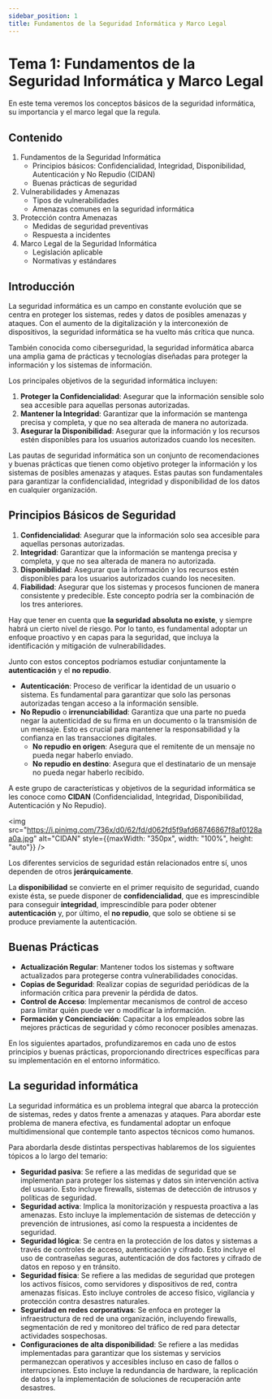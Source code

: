 ```yaml
---
sidebar_position: 1
title: Fundamentos de la Seguridad Informática y Marco Legal
---
```


# Tema 1: Fundamentos de la Seguridad Informática y Marco Legal

En este tema veremos los conceptos básicos de la seguridad informática, su importancia y el marco legal que la regula.

## Contenido

1. Fundamentos de la Seguridad Informática
   - Principios básicos: Confidencialidad, Integridad, Disponibilidad, Autenticación y No Repudio (CIDAN)
   - Buenas prácticas de seguridad
2. Vulnerabilidades y Amenazas
   - Tipos de vulnerabilidades
   - Amenazas comunes en la seguridad informática
3. Protección contra Amenazas
   - Medidas de seguridad preventivas
   - Respuesta a incidentes
4. Marco Legal de la Seguridad Informática
   - Legislación aplicable
   - Normativas y estándares

## Introducción

La seguridad informática es un campo en constante evolución que se centra en proteger los sistemas, redes y datos de posibles amenazas y ataques. Con el aumento de la digitalización y la interconexión de dispositivos, la seguridad informática se ha vuelto más crítica que nunca. 

También conocida como ciberseguridad, la seguridad informática abarca una amplia gama de prácticas y tecnologías diseñadas para proteger la información y los sistemas de información.

Los principales objetivos de la seguridad informática incluyen:

1. **Proteger la Confidencialidad**: Asegurar que la información sensible solo sea accesible para aquellas personas autorizadas.
2. **Mantener la Integridad**: Garantizar que la información se mantenga precisa y completa, y que no sea alterada de manera no autorizada.
3. **Asegurar la Disponibilidad**: Asegurar que la información y los recursos estén disponibles para los usuarios autorizados cuando los necesiten.

Las pautas de seguridad informática son un conjunto de recomendaciones y buenas prácticas que tienen como objetivo proteger la información y los sistemas de posibles amenazas y ataques. Estas pautas son fundamentales para garantizar la confidencialidad, integridad y disponibilidad de los datos en cualquier organización.

## Principios Básicos de Seguridad

1. **Confidencialidad**: Asegurar que la información solo sea accesible para aquellas personas autorizadas.
2. **Integridad**: Garantizar que la información se mantenga precisa y completa, y que no sea alterada de manera no autorizada.
3. **Disponibilidad**: Asegurar que la información y los recursos estén disponibles para los usuarios autorizados cuando los necesiten.
4. **Fiabilidad**: Asegurar que los sistemas y procesos funcionen de manera consistente y predecible. Este concepto podría ser la combinación de los tres anteriores.

Hay que tener en cuenta que **la seguridad absoluta no existe**, y siempre habrá un cierto nivel de riesgo. Por lo tanto, es fundamental adoptar un enfoque proactivo y en capas para la seguridad, que incluya la identificación y mitigación de vulnerabilidades.

Junto con estos conceptos podríamos estudiar conjuntamente la **autenticación** y el **no repudio**.

- **Autenticación**: Proceso de verificar la identidad de un usuario o sistema. Es fundamental para garantizar que solo las personas autorizadas tengan acceso a la información sensible.
- **No Repudio** o **irrenunciabilidad**: Garantiza que una parte no pueda negar la autenticidad de su firma en un documento o la transmisión de un mensaje. Esto es crucial para mantener la responsabilidad y la confianza en las transacciones digitales.
   - **No repudio en origen**: Asegura que el remitente de un mensaje no pueda negar haberlo enviado.
   - **No repudio en destino**: Asegura que el destinatario de un mensaje no pueda negar haberlo recibido.

A este grupo de características y objetivos de la seguridad informática se les conoce como **CIDAN** (Confidencialidad, Integridad, Disponibilidad, Autenticación y No Repudio). 

<img src="https://i.pinimg.com/736x/d0/62/fd/d062fd5f9afd68746867f8af0128aa0a.jpg" alt="CIDAN" style={{maxWidth: "350px", width: "100%", height: "auto"}} />

Los diferentes servicios de seguridad están relacionados entre sí, unos dependen de otros **jerárquicamente**. 

La **disponibilidad** se convierte en el primer requisito de seguridad, cuando existe ésta, se puede disponer de **confidencialidad**, que es imprescindible para conseguir **integridad**, imprescindible para poder obtener **autenticación** y, por último, el **no repudio**, que solo se obtiene si se produce previamente la autenticación.



## Buenas Prácticas

- **Actualización Regular**: Mantener todos los sistemas y software actualizados para protegerse contra vulnerabilidades conocidas.
- **Copias de Seguridad**: Realizar copias de seguridad periódicas de la información crítica para prevenir la pérdida de datos.
- **Control de Acceso**: Implementar mecanismos de control de acceso para limitar quién puede ver o modificar la información.
- **Formación y Concienciación**: Capacitar a los empleados sobre las mejores prácticas de seguridad y cómo reconocer posibles amenazas.

En los siguientes apartados, profundizaremos en cada uno de estos principios y buenas prácticas, proporcionando directrices específicas para su implementación en el entorno informático. 

## La seguridad informática

La seguridad informática es un problema integral que abarca la protección de sistemas, redes y datos frente a amenazas y ataques. Para abordar este problema de manera efectiva, es fundamental adoptar un enfoque multidimensional que contemple tanto aspectos técnicos como humanos.

Para abordarla desde distintas perspectivas hablaremos de los siguientes tópicos a lo largo del temario:

- **Seguridad pasiva**: Se refiere a las medidas de seguridad que se implementan para proteger los sistemas y datos sin intervención activa del usuario. Esto incluye firewalls, sistemas de detección de intrusos y políticas de seguridad.
- **Seguridad activa**: Implica la monitorización y respuesta proactiva a las amenazas. Esto incluye la implementación de sistemas de detección y prevención de intrusiones, así como la respuesta a incidentes de seguridad.
- **Seguridad lógica**: Se centra en la protección de los datos y sistemas a través de controles de acceso, autenticación y cifrado. Esto incluye el uso de contraseñas seguras, autenticación de dos factores y cifrado de datos en reposo y en tránsito.
- **Seguridad física**: Se refiere a las medidas de seguridad que protegen los activos físicos, como servidores y dispositivos de red, contra amenazas físicas. Esto incluye controles de acceso físico, vigilancia y protección contra desastres naturales.
- **Seguridad en redes corporativas**: Se enfoca en proteger la infraestructura de red de una organización, incluyendo firewalls, segmentación de red y monitoreo del tráfico de red para detectar actividades sospechosas.
- **Configuraciones de alta disponibilidad**: Se refiere a las medidas implementadas para garantizar que los sistemas y servicios permanezcan operativos y accesibles incluso en caso de fallos o interrupciones. Esto incluye la redundancia de hardware, la replicación de datos y la implementación de soluciones de recuperación ante desastres.  

